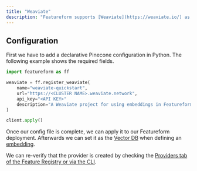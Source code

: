 ```yaml
---
title: "Weaviate"
description: "Featureform supports [Weaviate](https://weaviate.io/) as a [Vector DB](/providers/vector-db)."
---
```


## Configuration

First we have to add a declarative Pinecone configuration in Python. The following example shows the required fields.

```python
import featureform as ff

weaviate = ff.register_weaviate(
    name="weaviate-quickstart",
    url="https://<CLUSTER NAME>.weaviate.network",
    api_key="<API KEY>"
    description="A Weaviate project for using embeddings in Featureform"
)

client.apply()
```

Once our config file is complete, we can apply it to our Featureform deployment. Afterwards we can set it as the [Vector DB](vector-db.md) when defining an [embedding](../abstractions/embedding.md).

We can re-verify that the provider is created by checking the [Providers tab of the Feature Registry or via the CLI](../getting-started/search-monitor-discovery-feature-registry-ui-cli.md).
